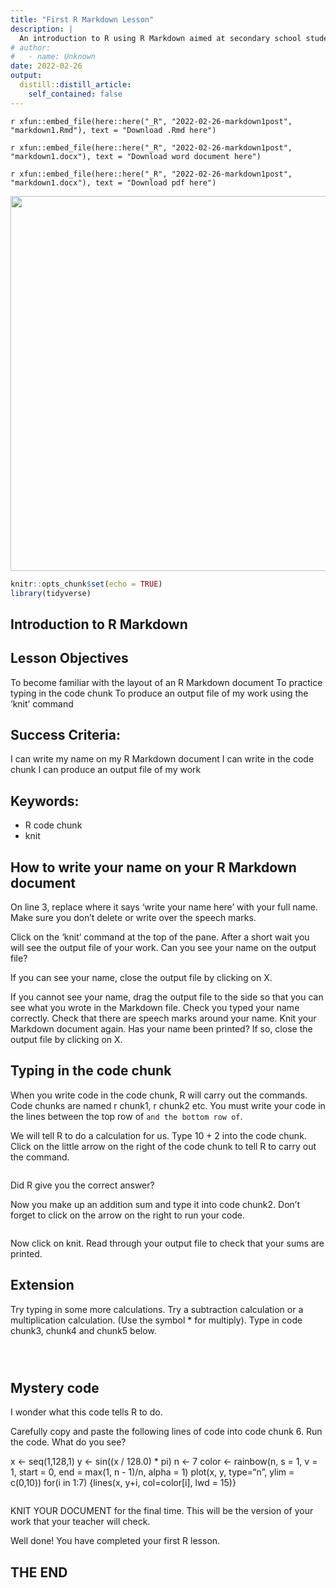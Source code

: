 ```yaml
---
title: "First R Markdown Lesson"
description: |
  An introduction to R using R Markdown aimed at secondary school students (age 11-16) and for complete novices.A complete lesson plan to introduce the R coding language using R Markdown to deliver instructions.
# author:
#   - name: Unknown
date: 2022-02-26
output:
  distill::distill_article:
    self_contained: false
---
```


`r xfun::embed_file(here::here("_R", "2022-02-26-markdown1post", "markdown1.Rmd"), text = "Download .Rmd here")`

`r xfun::embed_file(here::here("_R", "2022-02-26-markdown1post", "markdown1.docx"), text = "Download word document here")`

`r xfun::embed_file(here::here("_R", "2022-02-26-markdown1post", "markdown1.docx"), text = "Download pdf here")`

<div style="text-align: center">

<img src="feedback_first_markdown2.jpg" width="600px" min-width="300px" max-width="300px" />

</div>

```r
knitr::opts_chunk$set(echo = TRUE)
library(tidyverse)
```

## Introduction to R Markdown

## Lesson Objectives

To become familiar with the layout of an R Markdown document
To practice typing in the code chunk
To produce an output file of my work using the 'knit' command

## Success Criteria:

I can write my name on my R Markdown document
I can write in the code chunk
I can produce an output file of my work

## Keywords:

* R code chunk
* knit

## How to write your name on your R Markdown document

On line 3, replace where it says 'write your name here' with your full name.  Make sure you don't delete or write over the speech marks.

Click on the 'knit' command at the top of the pane. After a short wait you will see the output file of your work. Can you see your name on the output file?  

If you can see your name, close the output file by clicking on X.

If you cannot see your name, drag the output file to the side so that you can see what you wrote in the Markdown file.  Check you typed your name correctly.  Check that there are speech marks around your name.  Knit your Markdown document again.  Has your name been printed?  If so, close the output file by clicking on X.

## Typing in the code chunk

When you write code in the code chunk, R will carry out the commands.  Code chunks are named r chunk1, r chunk2 etc.  You must write your code in the lines between the top row of ``` and the bottom row of ```.

We will tell R to do a calculation for us.  Type 10 + 2 into the code chunk.  Click on the little arrow on the right of the code chunk to tell R to carry out the command.

```r

```

Did R give you the correct answer?

Now you make up an addition sum and type it into code chunk2.  Don't forget to click on the arrow on the right to run your code.

```r

```

Now click on knit.  Read through your output file to check that your sums are printed.

## Extension

Try typing in some more calculations.  Try a subtraction calculation or a multiplication calculation. (Use the symbol * for multiply). Type in code chunk3, chunk4 and chunk5 below.

```r

```

```r

```

```r

```


## Mystery code

I wonder what this code tells R to do.

Carefully copy and paste the following lines of code into code chunk 6.   Run the code.  What do you see?

x <- seq(1,128,1)
y <- sin((x / 128.0) * pi)
n <- 7
color <- rainbow(n, s = 1, v = 1, start = 0, end = max(1, n - 1)/n, alpha = 1)
plot(x, y, type="n", ylim = c(0,10))
for(i in 1:7) {lines(x, y+i, col=color[i], lwd = 15)}

```r

```
KNIT YOUR DOCUMENT for the final time.  This will be the version of your work that your teacher will check.

Well done!  You have completed your first R lesson.

## THE END
